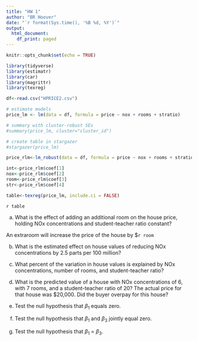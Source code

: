 ```yaml
---
title: "HW 1"
author: "BR Hoover"
date: "`r format(Sys.time(), '%B %d, %Y')`"
output:
  html_document:
    df_print: paged
---
```


```r
knitr::opts_chunk$set(echo = TRUE)

library(tidyverse)
library(estimatr)
library(car)
library(magrittr)
library(texreg)

df<-read.csv("HPRICE2.csv")
```

```r
# estimate models
price_lm <- lm(data = df, formula = price ~ nox + rooms + stratio)

# summary with cluster-robust SEs
#summary(price_lm, cluster="cluster_id") 

# create table in stargazer
#stargazer(price_lm)

price_rlm<-lm_robust(data = df, formula = price ~ nox + rooms + stratio)

int<-price_rlm$coef[1]
nox<-price_rlm$coef[2]
room<-price_rlm$coef[3]
str<-price_rlm$coef[4]

table<-texreg(price_lm, include.ci = FALSE)
```

`r table`


(a) What is the effect of adding an additional room on the house price, holding NOx concentrations and student-teacher ratio constant?  


 
An extraroom will increase the price of the house by $`r room`

(b) What is the estimated effect on house values of reducing NOx concentrations by 2.5 parts per 100 million?  

(c) What percent of the variation in house values is explained by NOx concentrations, number of rooms, and student-teacher ratio?  

(d) What is the predicted value of a house with NOx concentrations of 6, with 7 rooms, and a student-teacher ratio of 20? The actual price for that house was $20,000. Did the buyer overpay for this house?  

(e) Test the null hypothesis that $β_{1}$ equals zero.  

(f) Test the null hypothesis that $β_{1}$ and $β_{3}$ jointly equal zero.  

(g) Test the null hypothesis that $β_{1}$ = $β_{3}$.  

